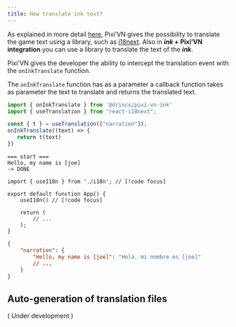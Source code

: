 ```yaml
---
title: How translate ink text?
---
```


As explained in more detail [here](/start/translate.md), Pixi’VN gives the possibility to translate the game text using a library, such as [i18next](https://www.i18next.com/). Also in ***ink* + Pixi’VN integration** you can use a library to translate the text of the ***ink***.

Pixi'VN gives the developer the ability to intercept the translation event with the `onInkTranslate` function.

The `onInkTranslate` function has as a parameter a callback function takes as parameter the text to translate and returns the translated text.

```ts tab="index.ts"
import { onInkTranslate } from '@drincs/pixi-vn-ink'
import { useTranslation } from "react-i18next";

const { t } = useTranslation(["narration"]);
onInkTranslate((text) => {
   return t(text)
})
```

```ink tab="ink/start.ink"
=== start ===
Hello, my name is [joe]
-> DONE
```

```tsx tab="App.tsx"
import { useI18n } from './i18n'; // [!code focus]

export default function App() {
    useI18n() // [!code focus]

    return (
        // ...
    );
}
```

```json tab="locales/strings_es.json"
{
    "narration": {
        "Hello, my name is [joe]": "Hola, mi nombre es [joe]"
        // ...
    }
}
```

<Sandbox
  template="7pg6dy"
  entry="/src/ink/start.ink"
/>

## Auto-generation of translation files

( Under development )
